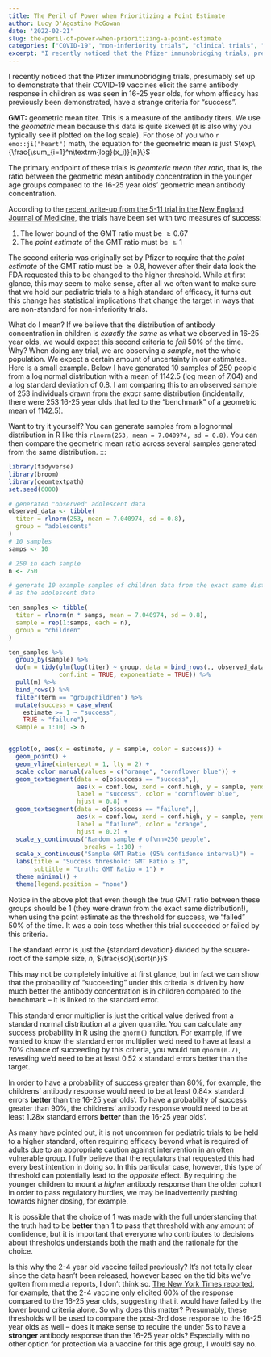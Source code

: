 ```yaml
---
title: The Peril of Power when Prioritizing a Point Estimate
author: Lucy D'Agostino McGowan
date: '2022-02-21'
slug: the-peril-of-power-when-prioritizing-a-point-estimate
categories: ["COVID-19", "non-inferiority trials", "clinical trials", "power"]
excerpt: "I recently noticed that the Pfizer immunobridging trials, presumably set up to demonstrate that their COVID-19 vaccines elicit the same antibody response in children as was seen in 16-25 year olds, for whom efficacy has previously been demonstrated, have a strange criteria for \"success\"."
---
```


I recently noticed that the Pfizer immunobridging trials, presumably set up to demonstrate that their COVID-19 vaccines elicit the same antibody response in children as was seen in 16-25 year olds, for whom efficacy has previously been demonstrated, have a strange criteria for "success". 

::: column-margin
**GMT:** geometric mean titer. This is a measure of the antibody titers. We use the *geometric* mean because this data is quite skewed (it is also why you typically see it plotted on the log scale). For those of you who `r emo::ji("heart")` math, the equation for the geometric mean is just $\exp\{\frac{\sum_{i=1}^n\textrm{log}(x_i)}{n}\}$
::: 

The primary endpoint of these trials is *geomteric mean titer ratio*, that is, the ratio between the geometric mean antibody concentration in the younger age groups compared to the 16-25 year olds' geometric mean antibody concentration. 

According to the [recent write-up from the 5-11 trial in the New England Journal of Medicine](https://www.nejm.org/doi/full/10.1056/NEJMoa2116298), the trials have been set with two measures of success:

1. The lower bound of the GMT ratio must be $\ge 0.67$
2. The *point estimate* of the GMT ratio must be $\ge 1$

The second criteria was originally set by Pfizer to require that the *point estimate* of the GMT ratio must be $\ge 0.8$, however after their data lock the FDA requested this to be changed to the higher threshold. While at first glance, this may seem to make sense, after all we often want to make sure that we hold our pediatric trials to a high standard of efficacy, it turns out this change has statistical implications that change the target in ways that are non-standard for non-inferiority trials. 

What do I mean? If we believe that the distribution of antibody concentration in children is *exactly the same* as what we observed in 16-25 year olds, we would expect this second criteria to *fail* 50% of the time. Why? When doing any trial, we are observing a *sample*, not the whole population. We expect a certain amount of uncertainty in our estimates. Here is a small example. Below I have generated 10 samples of 250 people from a log normal distribution with a mean of 1142.5 (log mean of 7.04) and a log standard deviation of 0.8. I am comparing this to an observed sample of 253 individuals drawn from the *exact* same distribution (incidentally, there were 253 16-25 year olds that led to the "benchmark" of a geometric mean of 1142.5).

<span class ="marginnote">
Want to try it yourself? You can generate samples from a lognormal distribution in R like this `rlnorm(253, mean = 7.040974, sd = 0.8)`. You can then compare the geometric mean ratio across several samples generated from the same distribution.
:::

```r
library(tidyverse)
library(broom)
library(geomtextpath)
set.seed(6000)

# generated "observed" adolescent data
observed_data <- tibble(
  titer = rlnorm(253, mean = 7.040974, sd = 0.8),
  group = "adolescents"
)
# 10 samples
samps <- 10

# 250 in each sample
n <- 250

# generate 10 example samples of children data from the exact same distribution 
# as the adolescent data

ten_samples <- tibble(
  titer = rlnorm(n * samps, mean = 7.040974, sd = 0.8),
  sample = rep(1:samps, each = n),
  group = "children"
) 

ten_samples %>%
  group_by(sample) %>%
  do(m = tidy(glm(log(titer) ~ group, data = bind_rows(., observed_data)),
              conf.int = TRUE, exponentiate = TRUE)) %>%
  pull(m) %>%
  bind_rows() %>%
  filter(term == "groupchildren") %>%
  mutate(success = case_when(
    estimate >= 1 ~ "success",
    TRUE ~ "failure"),
  sample = 1:10) -> o


ggplot(o, aes(x = estimate, y = sample, color = success)) +
  geom_point() +
  geom_vline(xintercept = 1, lty = 2) +
  scale_color_manual(values = c("orange", "cornflower blue")) + 
  geom_textsegment(data = o[o$success == "success",],
                   aes(x = conf.low, xend = conf.high, y = sample, yend = sample), 
                   label = "success", color = "cornflower blue",
                   hjust = 0.8) +
  geom_textsegment(data = o[o$success == "failure",],
                   aes(x = conf.low, xend = conf.high, y = sample, yend = sample), 
                   label = "failure", color = "orange", 
                   hjust = 0.2) +
  scale_y_continuous("Random sample # of\nn=250 people",
                     breaks = 1:10) +
  scale_x_continuous("Sample GMT Ratio (95% confidence interval)") +
  labs(title = "Success threshold: GMT Ratio ≥ 1",
       subtitle = "truth: GMT Ratio = 1") +
  theme_minimal() +
  theme(legend.position = "none")

```


Notice in the above plot that even though the *true* GMT ratio between these groups should be 1 (they were drawn from the exact same distribution!), when using the point estimate as the threshold for success, we "failed" 50% of the time. It was a coin toss whether this trial succeeded or failed by this criteria.

::: column-margin
The standard error is just the {standard devation} divided by the square-root of the sample size, $n$, $\frac{sd}{\sqrt{n}}$
:::

This may not be completely intuitive at first glance, but in fact we can show that the probability of "succeeding" under this criteria is driven by how much better the antibody concentration is in children compared to the benchmark -- it is linked to the standard error. 

::: column-margin
This standard error multiplier is just the critical value derived from a standard normal distribution at a given quantile. You can calculate any success probability in R using the `qnorm()` function. For example, if we wanted to know the standard error multiplier we'd need to have at least a 70% chance of succeeding by this criteria, you would run `qnorm(0.7)`, revealing we'd need to be at least $0.52 \times \textrm{standard errors}$ better than the target.
:::

In order to have a probability of success greater than 80%, for example, the childrens' antibody response would need to be at least $0.84 \times$ standard errors **better** than the 16-25 year olds'. To have a probability of success greater than 90%, the childrens' antibody response would need to be at least $1.28 \times$ standard errors **better** than the 16-25 year olds'. 

As many have pointed out, it is not uncommon for pediatric trials to be held to a higher standard, often requiring efficacy beyond what is required of adults due to an appropriate caution against intervention in an often vulnerable group. I fully believe that the regulators that requested this had every best intention in doing so. In this particular case, however, this type of threshold can potentially lead to the *opposite* effect. By requiring the younger children to mount a *higher* antibody response than the older cohort in order to pass regulatory hurdles, we may be inadvertently pushing towards higher dosing, for example. 

It is possible that the choice of 1 was made with the full understanding that the truth had to be **better** than 1 to pass that threshold with any amount of confidence, but it is important that everyone who contributes to decisions about thresholds understands both the math and the rationale for the choice. 

Is this why the 2-4 year old vaccine failed previously? It's not totally clear since the data hasn't been released, however based on the tid bits we've gotten from media reports, I don't think so. [The New York Times reported](https://www.nytimes.com/2022/02/11/us/politics/fda-children-pfizer-vaccine.html), for example, that the 2-4 vaccine only elicited 60% of the response compared to the 16-25 year olds, suggesting that it would have failed by the lower bound criteria alone. So why does this matter? Presumably, these thresholds will be used to compare the post-3rd dose response to the 16-25 year olds as well -- does it make sense to require the under 5s to have a **stronger** antibody response than the 16-25 year olds? Especially with no other option for protection via a vaccine for this age group, I would say no.



